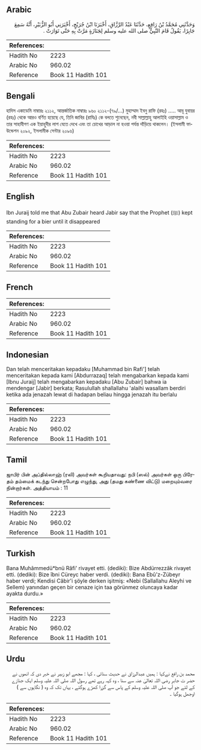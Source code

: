 ## Arabic


<div dir="rtl" lang="ar" style={{fontSize:'larger',backgroundColor:'#f8f9fa',padding:20}}>
وَحَدَّثَنِي مُحَمَّدُ بْنُ رَافِعٍ، حَدَّثَنَا عَبْدُ الرَّزَّاقِ، أَخْبَرَنَا ابْنُ جُرَيْجٍ، أَخْبَرَنِي أَبُو الزُّبَيْرِ، أَنَّهُ سَمِعَ جَابِرًا، يَقُولُ قَامَ النَّبِيُّ صلى الله عليه وسلم لِجَنَازَةٍ مَرَّتْ بِهِ حَتَّى تَوَارَتْ ‏.‏
</div>
<div style={{backgroundColor:'#f8f9fa',padding:20, marginBottom: 10}}><table> <thead> <tr> <th>References:</th> <th></th> </tr> </thead> <tbody><tr><td>Hadith No</td><td>2223</td></tr><tr><td>Arabic No</td><td>960.02</td></tr><tr><td>Reference</td><td>Book 11 Hadith 101</td></tr></tbody></table></div>

## Bengali


<div dir="ltr" lang="bn" style={{fontSize:'larger',backgroundColor:'#f8f9fa',padding:20}}>
হাদিস একাডেমি নাম্বারঃ ২১১২, আন্তর্জাতিক নাম্বারঃ ৯৬০ ২১১২-(৭৯/...) মুহাম্মাদ ইবনু রাফি (রহঃ) ..... আবূ যুবায়র (রহঃ) থেকে আরও বর্ণিত হয়েছে যে, তিনি জাবির (রাযিঃ) কে বলতে শুনেছেন, নবী সাল্লাল্লাহু আলাইহি ওয়াসাল্লাম ও তার সাহাবীগণ এক ইয়াহুদীর লাশ যেতে দেখে এবং তা চোখের আড়াল না হওয়া পর্যন্ত দাঁড়িয়ে থাকলেন। (ইসলামী ফাউন্ডেশন ২০৯২, ইসলামীক সেন্টার ২০৯৬)
</div>
<div style={{backgroundColor:'#f8f9fa',padding:20, marginBottom: 10}}><table> <thead> <tr> <th>References:</th> <th></th> </tr> </thead> <tbody><tr><td>Hadith No</td><td>2223</td></tr><tr><td>Arabic No</td><td>960.02</td></tr><tr><td>Reference</td><td>Book 11 Hadith 101</td></tr></tbody></table></div>

## English


<div dir="ltr" lang="en" style={{fontSize:'larger',backgroundColor:'#f8f9fa',padding:20}}>
Ibn Juraij told me that Abu Zubair heard Jabir say that the Prophet (ﷺ) kept standing for a bier until it disappeared
</div>
<div style={{backgroundColor:'#f8f9fa',padding:20, marginBottom: 10}}><table> <thead> <tr> <th>References:</th> <th></th> </tr> </thead> <tbody><tr><td>Hadith No</td><td>2223</td></tr><tr><td>Arabic No</td><td>960.02</td></tr><tr><td>Reference</td><td>Book 11 Hadith 101</td></tr></tbody></table></div>

## French


<div dir="ltr" lang="fr" style={{fontSize:'larger',backgroundColor:'#f8f9fa',padding:20}}>

</div>
<div style={{backgroundColor:'#f8f9fa',padding:20, marginBottom: 10}}><table> <thead> <tr> <th>References:</th> <th></th> </tr> </thead> <tbody><tr><td>Hadith No</td><td>2223</td></tr><tr><td>Arabic No</td><td>960.02</td></tr><tr><td>Reference</td><td>Book 11 Hadith 101</td></tr></tbody></table></div>

## Indonesian


<div dir="ltr" lang="id" style={{fontSize:'larger',backgroundColor:'#f8f9fa',padding:20}}>
Dan telah menceritakan kepadaku [Muhammad bin Rafi'] telah menceritakan kepada kami [Abdurrazaq] telah mengabarkan kepada kami [Ibnu Juraij] telah mengabarkan kepadaku [Abu Zubair] bahwa ia mendengar [Jabir] berkata; Rasulullah shallallahu 'alaihi wasallam berdiri ketika ada jenazah lewat di hadapan beliau hingga jenazah itu berlalu
</div>
<div style={{backgroundColor:'#f8f9fa',padding:20, marginBottom: 10}}><table> <thead> <tr> <th>References:</th> <th></th> </tr> </thead> <tbody><tr><td>Hadith No</td><td>2223</td></tr><tr><td>Arabic No</td><td>960.02</td></tr><tr><td>Reference</td><td>Book 11 Hadith 101</td></tr></tbody></table></div>

## Tamil


<div dir="ltr" lang="ta" style={{fontSize:'larger',backgroundColor:'#f8f9fa',padding:20}}>
ஜாபிர் பின் அப்தில்லாஹ் (ரலி) அவர்கள் கூறியதாவது: நபி (ஸல்) அவர்கள் ஒரு பிரேதம் தம்மைக் கடந்து சென்றபோது எழுந்து, அது (தமது கண்ணை விட்டு) மறையும்வரை நின்றார்கள். அத்தியாயம் : 11
</div>
<div style={{backgroundColor:'#f8f9fa',padding:20, marginBottom: 10}}><table> <thead> <tr> <th>References:</th> <th></th> </tr> </thead> <tbody><tr><td>Hadith No</td><td>2223</td></tr><tr><td>Arabic No</td><td>960.02</td></tr><tr><td>Reference</td><td>Book 11 Hadith 101</td></tr></tbody></table></div>

## Turkish


<div dir="ltr" lang="tr" style={{fontSize:'larger',backgroundColor:'#f8f9fa',padding:20}}>
Bana Muhâmmedü*bnü Râfi' rivayet etti. (dediki): Bize Abdürrezzâk rivayet etti. (dediki): Bize îbni Cüreyc haber verdi. (dediki): Bana Ebû'z-Zübeyr haber verdi; Kendisi Câbir'i şöyle derken işitmiş: «Nebi (Sallallahu Aleyhi ve Sellem) yanından geçen bir cenaze için taa görünmez oluncaya kadar ayakta durdu.»
</div>
<div style={{backgroundColor:'#f8f9fa',padding:20, marginBottom: 10}}><table> <thead> <tr> <th>References:</th> <th></th> </tr> </thead> <tbody><tr><td>Hadith No</td><td>2223</td></tr><tr><td>Arabic No</td><td>960.02</td></tr><tr><td>Reference</td><td>Book 11 Hadith 101</td></tr></tbody></table></div>

## Urdu


<div dir="rtl" lang="ur" style={{fontSize:'larger',backgroundColor:'#f8f9fa',padding:20}}>
محمد بن رافع نےکہا : ہمیں عبدالرزاق نے حدیث سنائی ، کہا : مجھے ابو زبیر نے خبر دی کہ انھوں نے حضر ت جابر رضی اللہ تعالیٰ عنہ سے سنا ، وہ کہہ رہے تھے رسول اللہ صلی اللہ علیہ وسلم ایک جنازے کے لئے جو آپ صلی اللہ علیہ وسلم کے پاس سے گزرا کھڑے ہوگئے ، یہاں تک کہ وہ ( نگاہوں سے ) اوجھل ہوگیا ۔
</div>
<div style={{backgroundColor:'#f8f9fa',padding:20, marginBottom: 10}}><table> <thead> <tr> <th>References:</th> <th></th> </tr> </thead> <tbody><tr><td>Hadith No</td><td>2223</td></tr><tr><td>Arabic No</td><td>960.02</td></tr><tr><td>Reference</td><td>Book 11 Hadith 101</td></tr></tbody></table></div>